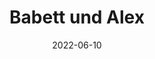 ---
title: Babett und Alex
date: 2022-06-10
image: /images/hochzeitsblog/shooting/babett-alex1.jpg
width: 1333
height: 2000
category: Shooting
couple_category: Babett und Alex
weight: 1002
---